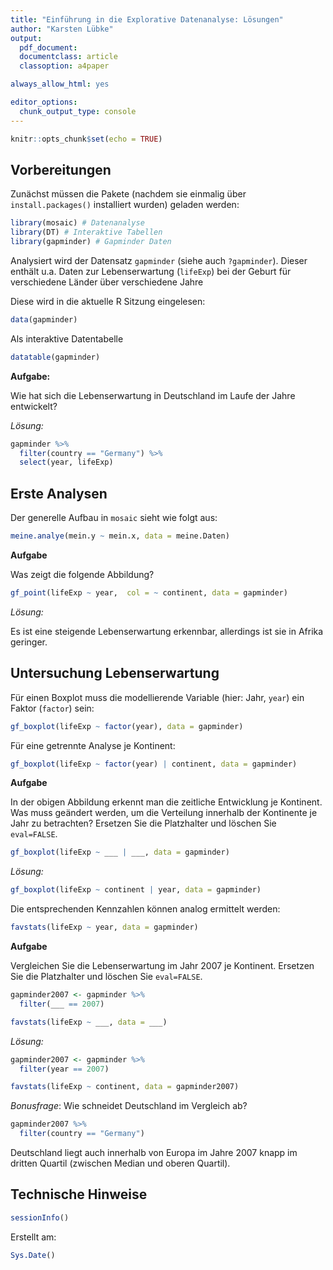 ```yaml
---
title: "Einführung in die Explorative Datenanalyse: Lösungen"
author: "Karsten Lübke"
output: 
  pdf_document:
  documentclass: article
  classoption: a4paper

always_allow_html: yes

editor_options: 
  chunk_output_type: console
---
```


```r
knitr::opts_chunk$set(echo = TRUE)
```

<!-- Hinweis: Das Dokument wird erzeugt durch Klick auf `Knit`.  -->


## Vorbereitungen

Zunächst müssen die Pakete (nachdem sie einmalig über `install.packages()` installiert wurden) geladen werden:

<!-- Hinweis: Ein *Chunk* wird an die `Console` geschickt über den grünen Pfeil rechts oben: "Run Current Chunk". -->

```r
library(mosaic) # Datenanalyse
library(DT) # Interaktive Tabellen
library(gapminder) # Gapminder Daten
```

Analysiert wird der Datensatz `gapminder` (siehe auch `?gapminder`). Dieser enthält u.a. Daten zur Lebenserwartung (`lifeExp`) bei der Geburt für verschiedene Länder über verschiedene Jahre

Diese wird in die aktuelle R Sitzung eingelesen:

```r
data(gapminder)
```

Als interaktive Datentabelle

```r
datatable(gapminder)
```

**Aufgabe:** 

Wie hat sich die Lebenserwartung in Deutschland im Laufe der Jahre entwickelt?

*Lösung:*

```r
gapminder %>%
  filter(country == "Germany") %>%
  select(year, lifeExp)
```


## Erste Analysen

Der generelle Aufbau in `mosaic` sieht wie folgt aus:

```r
meine.analye(mein.y ~ mein.x, data = meine.Daten)
```

**Aufgabe**

Was zeigt die folgende Abbildung?
 
```r
gf_point(lifeExp ~ year,  col = ~ continent, data = gapminder)
```

*Lösung:*

Es ist eine steigende Lebenserwartung erkennbar, allerdings ist sie in Afrika geringer.


## Untersuchung Lebenserwartung

Für einen Boxplot muss die modellierende Variable (hier: Jahr, `year`) ein Faktor (`factor`) sein:

```r
gf_boxplot(lifeExp ~ factor(year), data = gapminder)
```

Für eine getrennte Analyse je Kontinent:

```r
gf_boxplot(lifeExp ~ factor(year) | continent, data = gapminder)
```


**Aufgabe**

In der obigen Abbildung erkennt man die zeitliche Entwicklung je Kontinent. Was muss geändert werden, um die Verteilung innerhalb der Kontinente je Jahr zu betrachten? Ersetzen Sie die Platzhalter und löschen Sie `eval=FALSE`.

```r
gf_boxplot(lifeExp ~ ___ | ___, data = gapminder)
```

*Lösung:*

```r
gf_boxplot(lifeExp ~ continent | year, data = gapminder)
```


Die entsprechenden Kennzahlen können analog ermittelt werden:

```r
favstats(lifeExp ~ year, data = gapminder)
```

**Aufgabe**

Vergleichen Sie die Lebenserwartung im Jahr 2007 je Kontinent. Ersetzen Sie die Platzhalter und löschen Sie `eval=FALSE`.

```r
gapminder2007 <- gapminder %>%
  filter(___ == 2007)

favstats(lifeExp ~ ___, data = ___)
```

*Lösung:*

```r
gapminder2007 <- gapminder %>%
  filter(year == 2007)

favstats(lifeExp ~ continent, data = gapminder2007)
```

*Bonusfrage*: Wie schneidet Deutschland im Vergleich ab? 

```r
gapminder2007 %>%
  filter(country == "Germany")
```

Deutschland liegt auch innerhalb von Europa im Jahre 2007 knapp im dritten Quartil (zwischen Median und oberen Quartil).

## Technische Hinweise

```r
sessionInfo()
```

Erstellt am:

```r
Sys.Date()
```





